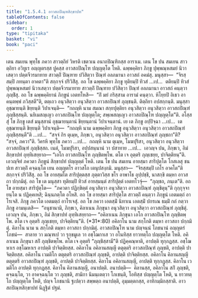 ```yaml
---
title: "1.5.4.1 อาวสถปิณฺฑสิกฺขาปท"
tableOfContents: false
sidebar:
  order: 1
type: "tipitaka"
basket: "vi"
book: "paci"
---
```



<DynamicBreadcrumb />

<Division number="203" book="paci">

<Paragraph number="664" book="paci">
เตน สมเยน พุทฺโธ ภควา สาวตฺถิยํ วิหรติ เชตวเน อนาถปิณฺฑิกสฺส อาราเม. เตน โข ปน สมเยน สาวตฺถิยา อวิทูเร อญฺญตรสฺส ปูคสฺส อาวสถปิณฺโฑ ปญฺญตฺโต โหติ. ฉพฺพคฺคิยา ภิกฺขู ปุพฺพณฺหสมยํ นิวาเสตฺวา ปตฺตจีวรมาทาย สาวตฺถิํ ปิณฺฑาย ปวิสิตฺวา ปิณฺฑํ อลภมานา อาวสถํ อคมํสุ. มนุสฺสา—  “จิรสฺสมฺปิ ภทนฺตา อาคตา”ติ สกฺกจฺจํ ปริวิสิํสุ. อถ โข ฉพฺพคฺคิยา ภิกฺขู ทุติยมฺปิ ทิวสํ …เป…  ตติยมฺปิ ทิวสํ ปุพฺพณฺหสมยํ นิวาเสตฺวา ปตฺตจีวรมาทาย สาวตฺถิํ ปิณฺฑาย ปวิสิตฺวา ปิณฺฑํ อลภมานา อาวสถํ คนฺตฺวา ภุญฺชิํสุ. อถ โข ฉพฺพคฺคิยานํ ภิกฺขูนํ เอตทโหสิ—  “กิํ มยํ กริสฺสาม อารามํ คนฺตฺวา. หิโยฺยปิ อิเธว อาคนฺตพฺพํ ภวิสฺสตี”ติ, ตตฺเถว อนุวสิตฺวา อนุวสิตฺวา อาวสถปิณฺฑํ ภุญฺชนฺติ. ติตฺถิยา อปสกฺกนฺติ. มนุสฺสา อุชฺฌายนฺติ ขิยฺยนฺติ วิปาเจนฺติ—  “กถญฺหิ นาม สมณา สกฺยปุตฺติยา อนุวสิตฺวา อนุวสิตฺวา อาวสถปิณฺฑํ ภุญฺชิสฺสนฺติ. นยิเมสญฺเญว อาวสถปิณฺโฑ ปญฺญตฺโต; สพฺเพสญฺเญว อาวสถปิณฺโฑ ปญฺญตฺโต”ติ.
</Paragraph>

<Paragraph number="665" book="paci">
อโสฺสสุํ โข ภิกฺขู เตสํ มนุสฺสานํ อุชฺฌายนฺตานํ ขิยฺยนฺตานํ วิปาเจนฺตานํ. เย เต ภิกฺขู อปฺปิจฺฉา …เป…  เต อุชฺฌายนฺติ ขิยฺยนฺติ วิปาเจนฺติ—  “กถญฺหิ นาม ฉพฺพคฺคิยา ภิกฺขู อนุวสิตฺวา อนุวสิตฺวา อาวสถปิณฺฑํ ภุญฺชิสฺสนฺตี”ติ …เป…  “สจฺจํ กิร ตุเมฺห, ภิกฺขเว, อนุวสิตฺวา อนุวสิตฺวา อาวสถปิณฺฑํ ภุญฺชถา”ติ? “สจฺจํ, ภควา”ติ. วิครหิ พุทฺโธ ภควา …เป…  กถญฺหิ นาม ตุเมฺห, โมฆปุริสา, อนุวสิตฺวา อนุวสิตฺวา อาวสถปิณฺฑํ ภุญฺชิสฺสถ. เนตํ, โมฆปุริสา, อปฺปสนฺนานํ วา ปสาทาย …เป…  เอวญฺจ ปน, ภิกฺขเว, อิมํ สิกฺขาปทํ อุทฺทิเสยฺยาถ—
</Paragraph>

<Paragraph number="666" book="paci">
<Emphasis>“เอโก อาวสถปิณฺโฑ ภุญฺชิตพฺโพ. ตโต เจ อุตฺตริ ภุญฺเชยฺย, ปาจิตฺติยนฺ”</Emphasis>ติ.
</Paragraph>

<Paragraph number="667" book="paci">
เอวญฺจิทํ ภควตา ภิกฺขูนํ สิกฺขาปทํ ปญฺญตฺตํ โหติ.
</Paragraph>

</Division>
<Division number="204" book="paci">

<Paragraph number="668" book="paci">
เตน โข ปน สมเยน อายสฺมา สาริปุตฺโต โกสเลสุ ชนปเท สาวตฺถิํ คจฺฉนฺโต เยน อญฺญตโร อาวสโถ เตนุปสงฺกมิ. มนุสฺสา—  “จิรสฺสมฺปิ เถโร อาคโต”ติ สกฺกจฺจํ ปริวิสิํสุ. อถ โข อายสฺมโต สาริปุตฺตสฺส ภุตฺตาวิสฺส ขโร อาพาโธ อุปฺปชฺชิ, นาสกฺขิ ตมฺหา อาวสถา ปกฺกมิตุํ. อถ โข เต มนุสฺสา ทุติยมฺปิ ทิวสํ อายสฺมนฺตํ สาริปุตฺตํ เอตทโวจุํ—  “ภุญฺชถ, ภนฺเต”ติ. อถ โข อายสฺมา สาริปุตฺโต—  “ภควตา ปฏิกฺขิตฺตํ อนุวสิตฺวา อนุวสิตฺวา อาวสถปิณฺฑํ ภุญฺชิตุนฺ”ติ กุกฺกุจฺจายนฺโต น ปฏิคฺคเหสิ; ฉินฺนภตฺโต อโหสิ. อถ โข อายสฺมา สาริปุตฺโต สาวตฺถิํ คนฺตฺวา ภิกฺขูนํ เอตมตฺถํ อาโรเจสิ. ภิกฺขู ภควโต เอตมตฺถํ อาโรเจสุํ.
</Paragraph>

<Paragraph number="669" book="paci">
อถ โข ภควา เอตสฺมิํ นิทาเน เอตสฺมิํ ปกรเณ ธมฺมิํ กถํ กตฺวา ภิกฺขู อามนฺเตสิ—  “อนุชานามิ, ภิกฺขเว, คิลาเนน ภิกฺขุนา อนุวสิตฺวา อนุวสิตฺวา อาวสถปิณฺฑํ ภุญฺชิตุํ. เอวญฺจ ปน, ภิกฺขเว, อิมํ สิกฺขาปทํ อุทฺทิเสยฺยาถ—
</Paragraph>

</Division>
<Division number="205" book="paci">

<Paragraph number="670" book="paci">
<Emphasis>“อคิลาเนน ภิกฺขุนา เอโก อาวสถปิณฺโฑ ภุญฺชิตพฺโพ. ตโต เจ อุตฺตริ ภุญฺเชยฺย, ปาจิตฺติยนฺ”</Emphasis>ติ. (*31*:<Emphasis>80</Emphasis>)
</Paragraph>

</Division>
<Division number="206" book="paci">

<Paragraph number="671" book="paci">
<Emphasis>อคิลาโน</Emphasis> นาม สกฺโกติ ตมฺหา อาวสถา ปกฺกมิตุํ.
</Paragraph>

<Paragraph number="672" book="paci">
<Emphasis>คิลาโน</Emphasis> นาม น สกฺโกติ ตมฺหา อาวสถา ปกฺกมิตุํ.
</Paragraph>

<Paragraph number="673" book="paci">
<Emphasis>อาวสถปิณฺโฑ</Emphasis> นาม ปญฺจนฺนํ โภชนานํ อญฺญตรํ โภชนํ—  สาลาย วา มณฺฑเป วา รุกฺขมูเล วา อชฺโฌกาเส วา อโนทิสฺส ยาวทตฺโถ ปญฺญตฺโต โหติ. อคิลาเนน ภิกฺขุนา สกิํ ภุญฺชิตพฺโพ. ตโต เจ อุตฺตริ “ภุญฺชิสฺสามี”ติ ปฏิคฺคณฺหาติ, อาปตฺติ ทุกฺกฏสฺส. อชฺโฌหาเร อชฺโฌหาเร อาปตฺติ ปาจิตฺติยสฺส.
</Paragraph>

</Division>
<Division number="207" book="paci">

<Paragraph number="674" book="paci">
อคิลาโน อคิลานสญฺญี ตตุตฺตริ อาวสถปิณฺฑํ ภุญฺชติ, อาปตฺติ ปาจิตฺติยสฺส. อคิลาโน เวมติโก ตตุตฺตริ อาวสถปิณฺฑํ ภุญฺชติ, อาปตฺติ ปาจิตฺติยสฺส. อคิลาโน คิลานสญฺญี ตตุตฺตริ อาวสถปิณฺฑํ ภุญฺชติ, อาปตฺติ ปาจิตฺติยสฺส.
</Paragraph>

<Paragraph number="675" book="paci">
คิลาโน อคิลานสญฺญี, อาปตฺติ ทุกฺกฏสฺส. คิลาโน เวมติโก อาปตฺติ ทุกฺกฏสฺส. คิลาโน คิลานสญฺญี, อนาปตฺติ.
</Paragraph>

</Division>
<Division number="208" book="paci">

<Paragraph number="676" book="paci">
อนาปตฺติ—  คิลานสฺส, อคิลาโน สกิํ ภุญฺชติ, คจฺฉนฺโต, วา อาคจฺฉนฺโต วา ภุญฺชติ, สามิกา นิมนฺเตตฺวา โภเชนฺติ, โอทิสฺส ปญฺญตฺโต โหติ, น ยาวทตฺโถ ปญฺญตฺโต โหติ, ปญฺจ โภชนานิ ฐเปตฺวา สพฺพตฺถ อนาปตฺติ, อุมฺมตฺตกสฺส, อาทิกมฺมิกสฺสาติ.

</Paragraph>
</Division>

<Paragraph number="677" type="center" book="paci">
อาวสถปิณฺฑสิกฺขาปทํ นิฏฺฐิตํ ปฐมํ.
</Paragraph>